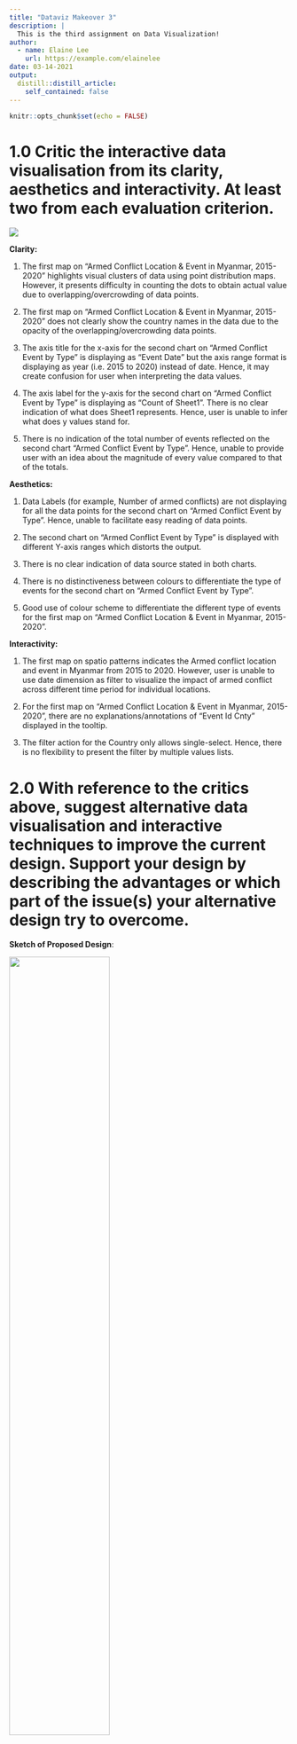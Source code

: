 ```yaml
---
title: "Dataviz Makeover 3"
description: |
  This is the third assignment on Data Visualization!
author:
  - name: Elaine Lee
    url: https://example.com/elainelee
date: 03-14-2021
output:
  distill::distill_article:
    self_contained: false
---
```



```r
knitr::opts_chunk$set(echo = FALSE)
```

#  1.0 Critic the interactive data visualisation from its clarity, aesthetics and interactivity. At least two from each evaluation criterion. 

![](./image/Question.PNG)

**Clarity:**

1. The first map on “Armed Conflict Location & Event in Myanmar, 2015-2020” highlights visual clusters of data using point distribution maps.  However, it presents difficulty in counting the dots to obtain actual value due to overlapping/overcrowding of data points.

2. The first map on “Armed Conflict Location & Event in Myanmar, 2015-2020” does not clearly show the country names in the data due to the opacity of the overlapping/overcrowding data points.  

3. The axis title for the x-axis for the second chart on “Armed Conflict Event by Type” is displaying as “Event Date” but the axis range format is displaying as year (i.e. 2015 to 2020) instead of date. Hence, it may create confusion for user when interpreting the data values.

4. The axis label for the y-axis for the second chart on “Armed Conflict Event by Type” is displaying as “Count of Sheet1”. There is no clear indication of what does Sheet1 represents. Hence, user is unable to infer what does y values stand for.

5. There is no indication of the total number of events reflected on the second chart “Armed Conflict Event by Type”. Hence, unable to provide user with an idea about the magnitude of every value compared to that of the totals.

**Aesthetics:**

1. Data Labels (for example, Number of armed conflicts) are not displaying for all the data points for the second chart on “Armed Conflict Event by Type”. Hence, unable to facilitate easy reading of data points.

2. The second chart on “Armed Conflict Event by Type” is displayed with different Y-axis ranges which distorts the output.

3. There is no clear indication of data source stated in both charts.

4. There is no distinctiveness between colours to differentiate the type of events for the second chart on “Armed Conflict Event by Type”.

5. Good use of colour scheme to differentiate the different type of events for the first map on “Armed Conflict Location & Event in Myanmar, 2015-2020”.

**Interactivity:**

1. The first map on spatio patterns indicates the Armed conflict location and event in Myanmar from 2015 to 2020. However, user is unable to use date dimension as filter to visualize the impact of armed conflict across different time period for individual locations.

2. For the first map on “Armed Conflict Location & Event in Myanmar, 2015-2020”, there are no explanations/annotations of “Event Id Cnty” displayed in the tooltip.

3. The filter action for the Country only allows single-select. Hence, there is no flexibility to present the filter by multiple values lists.

#  2.0 With reference to the critics above, suggest alternative data visualisation and interactive techniques to improve the current design. Support your design by describing the advantages or which part of the issue(s) your alternative design try to overcome. 

**Sketch of Proposed Design**:

![](./image/Sketch.jpeg){width=60%}

**In terms of Clarity:**

1. An overview dashboard (choropleth map) was developed across the entire dataset providing a more granular view of the number of events according to the year in which the event took place. Also, the map is based on statistical data that is shown through different colour ranges in which darker colour are used to indicate large number of records (i.e. number of events) and the lightest shade indicates the least number of records (i.e. number of events) that took place in the country.  In addition, the largest sub-national administrative region data layer is added to the map view.

2. Line charts were included to clearly display the trend of number of events and number of fatalities from 2010 to 2020.

3. Next, number of fatalities were highlighted in Bar charts as opposed to proportional symbol maps as it can be difficult to distinguish between different shades due to vast amount of data values.

4. Further visualization of the top 3 actors (the named actor involved in the event) responsible for the largest share of fatalities was also highlighted in the bar charts.

5. Axis label “Count of Sheet1” is not shown for all charts but is renamed to Number of Events for better inference of data values.

6. Tooltip is configured to display relevant information for visualization. For instance, latitude and longitude coordinates are removed as not relevant to user.

**In terms of Asethetics:**

1. All data points are consistently labelled as whole number in 0 decimal place, Chart title is included, and Axis title are properly labelled for better visualization of data.

2. Data source is clearly stated in the chart. Link as follows: https://acleddata.com/#/dashboard.

3. For better visualisation of the bar charts, sequential colour scheme is applied. Recolour each segment of the stack from darkest to lightest shades of one colour to differentiate the most and least number of fatalities.

4. For better visualisation of the line charts, the colour of individual line is synchronised with the legend.

**In terms of Interactivity:**

1. In order to build a dashboard that is interactive, parameter actions such as filters are used. For instance, user can visualize the number of events occurring in a country using a parameter control to change the year in which the event took place.  

2. Animation is included to allow a graphical element to be tracked throughout a transition.

#  3.0 Using Tableau, design the proposed data visualization

Data Visualization can be found in Tableau Public Server: 
https://public.tableau.com/profile/elaine3214#!/vizhome/Book1_16162677950480/Dashboard?publish=yes

#  4.0 Provide step-by-step description on how the data visualization was prepared

## Data Sources
Data Sources are extracted from https://acleddata.com/#/dashboard

## Importing Data into Tableau 

**1. CSV File**

Select **File** > **Open** and navigate to the location of the Workbook using the open dialog box. Double-click on the workbook file named **Southeast-Asia_2010-2020_Oct31.csv**.

## Steps taken for Map 

**1. Format Geographic Data**:

Assign geographic roles to fields on **[Region]**, **[Admin1]**, **[Admin2]**, **[Admin3]** and **[Location]**.

On the Data Source page, click the data type icon for **[Region]** and select Geographic Role: Country/Region.  Click the data type icon for **[Admin1]** and select Geographic Role: **State/Province**. Click on the data type icon for **[Admin2]**, **[Admin3]** and **[Location]** and select Geographic Role: **City**.

![](./image/Region.PNG){width=70%}

**2. Rename Variables**:

Double click the name of columns; **[Admin1]**, **[Admin2]** and **[Admin3]** to rename the field to **State/Province**, **City** and **Town** respectively.

![](./image/Rename.PNG){width=70%}

**3. Create an Extract**:

After setting up the data source on the Data Source page, in the upper-right corner, select **Extract** to include all data.

![](./image/Extract.PNG){width=70%}

## For Tableau

**1. Create a Geographic Hierarchy**:

In the Data pane, click on **[Country]** and select **Hierarchy** > **Create Hierarchy**.

In the Create Hierarchy dialog box, name the hierarchy as **Map** and click Ok.

![](./image/Createhie.PNG)

![](./image/Map.PNG)

In the Data pane, drag the **[State/Province]** field to the hierarchy and place it below the **[Country]** field. Subsequently, drag the **[City]** and **[Town]** field to the hierarchy.

The hierarchy is in the following order:
i) Country,
ii) State/Province,
iii) City, and
iv) Town.

**2. Create a Map**:

In the Data pane, drag **[Country]** onto the Marks card and drag **[Longitude]** to the Columns shelf and **[Latitude]** to the Rows shelf.

![](./image/Long.PNG){width=70%}

Create Calculated field “Number of Records” and input value as 1.

Drag **[Country]** onto Label on the Marks card. 
Drag **[Country]**, **[State/Province]** and **[Year]** onto Detail on the Marks card. Drag **[Number of Records]** onto Colour on the Marks card. 

![](./image/Marks.PNG){width=70%}

Click on **Colour** and select contrasting Red colour. Adjust the Opacity to 80%.

![](./image/Red.PNG){width=70%}

On the Marks card, select Tooltip and edit to display the following information.Rename State/Province to Largest sub-national administrative region.

![](./image/Tooltip1.PNG)

**3. Create Layered Map**:

Drop **[Country]** on the **Add a Marks Layer control** displays in the top left corner of the view. A new marks layer is added to the Marks card. Drag **[Country]** onto Colour and Label, and **[Number of Records]** onto Tooltip on the Marks card.

![](./image/Marks2.PNG){width=70%}

Format to show mark labels on the map and adjust the font size accordingly:

![](./image/Label.PNG){width=70%}

Click on **Colour** and select sequential Grey tone. Adjust the Opacity to 89%.

![](./image/Grey.PNG){width=70%}

On the Marks card, select Tooltip and edit to display the following information:

![](./image/Tooltip2.PNG){width=70%}

Create dynamic title that changes based on year as follows:

![](./image/1.PNG){width=70%}

Multiple layers of geographic data to a map as follows:

![](./image/Double.PNG){width=80%}

## Steps taken for Bar Chart

**1. Create a new Worksheet named "Fatalities by Country"**

In the Data pane, drag **[Fatalities]** to the Columns shelf and **[Country]** to the Rows shelf.

![](./image/Marks1.PNG){width=70%}

Drag **[Fatalities]** onto Colour and Label, and **[Number of Records]** onto Detail on the Marks card.

![](./image/Marks3.PNG){width=70%}

Click on **Colour** and select sequential Orange tone. 

![](./image/Orange.PNG){width=70%}

Format to show mark labels on the map and adjust the font size accordingly:

![](./image/Crop.PNG){width=60%}

On the Marks card, select Tooltip and edit to display the following information:

![](./image/Tooltip3.PNG){width=70%}

Create dynamic title that changes based on year as follows:

![](./image/2.PNG){width=70%}

Visualization of the chart as follows:

![](./image/Bar.PNG){width=80%}

**2. Create a new Worksheet named "Top 3 Actors by Fatalities"**

Double click the name of column; **[Actor 1]** to rename the field to **[Named Actor Involved in the Event]**.

In the Data pane, drag **[Fatalities]** to the Columns shelf and **[Country]** and **[Named Actor Involved in the Event]** to the Rows shelf.

![](./image/Row2.PNG){width=70%}

Select **Analysis** and **Create Calculated Field**.

Name the calculation as **Top N** and enter the following formula, then click Ok.

![](./image/Top.PNG){width=70%}

Place **[Top N]** on Filters and right click to select **Edit Table Calculation**.

Under **Compute Using**, select **Specific Dimensions**.

Under **Restarting Every**, select **Country**.

Under **Sort Order**, select **Specific Dimensions**.

![](./image/Table.PNG){width=70%}

In the Filter dialog box, select the range of values for your Top N as follows, then click Ok.

![](./image/Filter.PNG){width=70%}

Visualization of the chart as follows:

![](./image/Top3by.PNG){width=90%}

## Steps taken for Line Chart

**1. Create a new Worksheet named **"Trend by Event Type"**

In the Data pane, drag **[Year]** to the Columns shelf and **[Number of Records]** and **[Fatalities]** to the Rows shelf.

![](./image/Ros.PNG){width=70%}

Drag **[Event Type]** onto Colour on the Marks card and edit the Colour as follows:

![](./image/Color.PNG){width=70%}

Create views in Tooltips to display the breakdown of number of events and number of fatalities by Country.

Create a visualization in a target worksheet view to serve as the Viz in Tooltip. Rename the worksheet as **"Tooltip1"** and **"Tooltip2"**.

**For Tooltip1**:

i)	Drag **[Country]** to the Rows shelf. 
ii)	On the Marks card, drag **[Number of Records]** onto Text.

**For Tooltip2**:

i)	Drag **[Country]** to the Rows shelf. 
ii) On the Marks card, drag **[Fatalities]** onto Text.

In the source worksheet, click **Tooltip** in the **Marks card**. In the Tooltip Editor, insert a reference to the Viz in Tooltip target worksheet as follows:

![](./image/Viz1.PNG){width=70%}

![](./image/Viz2.PNG){width=70%}

Final visualization showing the breakdown of number of events and number of fatalities by Country when user hovers over bar as follows:

![](./image/Trend.PNG){width=80%}

## Dashboard

**Create Dashboard**

1. At the bottom of the workbook, click the New Dashboard icon:

![](./image/Dashboard.PNG){width=70%}

2. From the Sheets list at the left pane, drag all relevant worksheets to the dashboard.

3. Edit the title of the Dashboard to **“Armed Conflicts in South-east Asia”**.

4. Add in data source at the top of the Dashboard: https://acleddata.com/#/dashboard.

5. Select every filter on the right pane and click on the left arrow indicating “More Options”. Select “Apply to Worksheets” and click on “All Using This Data Source”.

![](./image/33.PNG){width=70%}

6. Add animations for better visualization. Under Format, select **Animations**. Enable animations by setting the Workbook Default to “On” for duration 0.30 seconds.

![](./image/Animations.PNG){width=60%}

7. Edit the Chart Title to reflect dynamic Number of Events and Number of Fatalities based on selected filters as follows:

![](./image/Final.PNG){width=70%}

**Upload to Tableau Public**

1. Select **Server** > **Tableau Public** > **Save to Tableau Public**.

2. Enter Tableau Public credentials in the dialog box.

3. Edit the Title of workbook to **Dataviz Makeover 3**.

4. Final Visualization of the Dashboard as follows:

![](./image/Tableau.PNG){width=90%}

# 5.0 Describe five major observations revealed by the data visualisation prepared

1. Philippines is the country with the most number of conflict events reported from 2010 to 2020. As evident from the geographic map, darker colour is used to indicate large number of records (i.e. number of events) and the lightest shade indicates the least number of records (i.e. number of events) that took place in the country.  

Philippines is the country with regions covered in darker Red as compared to other South-east Asia countries.

![](./image/SE.PNG){width=70%}

2. The total number of fatalities decreased from 2019 to 2020; from 3,529 in 2019 to 2,046 in 2020. However, countries such as Myanmar and Philippines recorded the highest fatalities in 2019 and 2020. Myanmar recorded 642 fatalities in 2020, down from 1,495 fatalities in 2019 while Philippines recorded 1,205 fatalities in 2020, down from 1,622 fatalities in 2019.

![](./image/A.PNG){width=70%}

![](./image/B.PNG){width=70%}

3. Most forms of political violence are on the rise. In particular, the number of protests violence increased by 10% in 2019 to 2,224 in 2020. Thailand is the only country that recorded the highest increment of the number of protests violence (from 164 in 2019 to 679 in 2020). 

![](./image/2019.PNG){width=70%}

![](./image/2020.PNG){width=70%}

4. Heightened number of recorded conflict events in Philippines in 2016. 

Philippines recorded 2,406 conflict events in 2016 (as opposed to 0 in 2015). This is mainly due to the declared of "War on Drugs" on 1 July 2016 by President Duterte. As per research, Duterte’s drug war has resulted in violence against civilians increasing from around 50 recorded events to nearly 300 from June to August 2016, as government officials and anti-drug ‘vigilantes’ targeted suspected drug users nationwide.

![](./image/Spike.PNG){width=70%}

![](./image/Spike2016.PNG){width=70%}

5. Of the Top three actors responsible for the largest share of civilian targeting in 2020, unidentified armed group remain the top threat to civilians. In countries like Philippines, the total number of fatalities resulted from unidentified armed group is 199 in 2020. FOllowed by Myanmar where the total number of fatalities resulted from unidentified armed group is 122 in 2020.

![](./image/Armed.PNG){width=80%}
